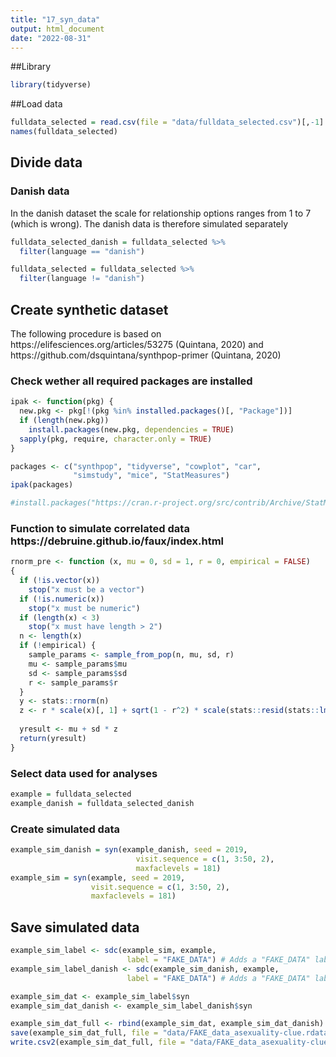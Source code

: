 ```yaml
---
title: "17_syn_data"
output: html_document
date: "2022-08-31"
---
```


##Library
```r
library(tidyverse)
```

##Load data
```r
fulldata_selected = read.csv(file = "data/fulldata_selected.csv")[,-1]
names(fulldata_selected)
```

## Divide data
### Danish data
In the danish dataset the scale for relationship options ranges from 1 to 7 (which is wrong). The danish data is therefore simulated separately
```r
fulldata_selected_danish = fulldata_selected %>%
  filter(language == "danish")

fulldata_selected = fulldata_selected %>%
  filter(language != "danish")
```

## Create synthetic dataset
The following procedure is based on https://elifesciences.org/articles/53275 (Quintana, 2020) and https://github.com/dsquintana/synthpop-primer (Quintana, 2020)

### Check wether all required packages are installed
```r
ipak <- function(pkg) {
  new.pkg <- pkg[!(pkg %in% installed.packages()[, "Package"])]
  if (length(new.pkg))
    install.packages(new.pkg, dependencies = TRUE)
  sapply(pkg, require, character.only = TRUE)
}

packages <- c("synthpop", "tidyverse", "cowplot", "car",
              "simstudy", "mice", "StatMeasures")
ipak(packages)

#install.packages("https://cran.r-project.org/src/contrib/Archive/StatMeasures/StatMeasures_1.0.tar.gz", repos=NULL, type="source")
```

### Function to simulate correlated data  https://debruine.github.io/faux/index.html
```r
rnorm_pre <- function (x, mu = 0, sd = 1, r = 0, empirical = FALSE) 
{
  if (!is.vector(x)) 
    stop("x must be a vector")
  if (!is.numeric(x)) 
    stop("x must be numeric")
  if (length(x) < 3) 
    stop("x must have length > 2")
  n <- length(x)
  if (!empirical) {
    sample_params <- sample_from_pop(n, mu, sd, r)
    mu <- sample_params$mu
    sd <- sample_params$sd
    r <- sample_params$r
  }
  y <- stats::rnorm(n)
  z <- r * scale(x)[, 1] + sqrt(1 - r^2) * scale(stats::resid(stats::lm(y ~ 
                                                                          x)))[, 1]
  yresult <- mu + sd * z
  return(yresult)
}
```

### Select data used for analyses
```r
example = fulldata_selected
example_danish = fulldata_selected_danish
```

### Create simulated data
```r
example_sim_danish = syn(example_danish, seed = 2019,
                            visit.sequence = c(1, 3:50, 2),
                            maxfaclevels = 181)
example_sim = syn(example, seed = 2019,
                  visit.sequence = c(1, 3:50, 2),
                  maxfaclevels = 181)
```

## Save simulated data
```r
example_sim_label <- sdc(example_sim, example, 
                          label = "FAKE_DATA") # Adds a "FAKE_DATA" label
example_sim_label_danish <- sdc(example_sim_danish, example, 
                          label = "FAKE_DATA") # Adds a "FAKE_DATA" label

example_sim_dat <- example_sim_label$syn
example_sim_dat_danish <- example_sim_label_danish$syn

example_sim_dat_full <- rbind(example_sim_dat, example_sim_dat_danish)
save(example_sim_dat_full, file = "data/FAKE_data_asexuality-clue.rdata")
write.csv2(example_sim_dat_full, file = "data/FAKE_data_asexuality-clue.csv")
```

